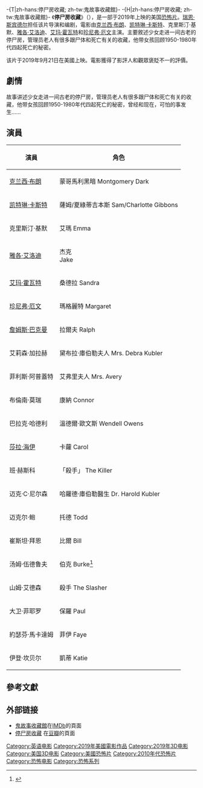 -{T|zh-hans:停尸房收藏; zh-tw:鬼故事收藏館}-
-{H|zh-hans:停尸房收藏; zh-tw:鬼故事收藏館}-
{{Infobox film
| name = 停尸房收藏
| original_name = {{lang|en|''The Mortuary Collection''}}
| image = <!-- 檔案不存在 The Mortuary Collection Film Poster.jpg -->
| caption = 電影海報
| director = [[瑞恩·斯宾德尔|瑞恩·斯宾德尔]]
| producer = 
| writer  
| screenplay = 
| story = 瑞恩·斯宾德尔
| based_on = 
| starring = [[克兰西·布朗|克兰西·布朗]]<br>[[凯特琳·卡斯特|凯特琳·卡斯特]]<br>克里斯汀·基默<br>[[雅各·艾洛迪|雅各·艾洛迪]]<br>[[艾玛·霍瓦特|艾玛·霍瓦特]]<br>[[珍妮弗·厄文|珍妮弗·厄文]]<br>[[詹姆斯·巴克曼|詹姆斯·巴克曼]]<br>巴拉克·哈德利<br>[[莎拉·海伊|莎拉·海伊]]<br>迈克·C·尼尔森<br>迈克尔·鲍<br>汤姆·伍德鲁夫<br>山姆·艾德森
| music = 
| cinematography = 
| editing = 
| studio = 
| distributor = 
| released = {{Film date|2019|09|21}}{{flagicon|美國}}
| runtime = 108分鐘
| country = {{美國電影產地}}
| language = 英語
| budget = 
| gross = 
| preceded_by = 
| followed_by = 
| cn_name = 
| hk_name = 
| tw_name = 
}}
《'''停尸房收藏'''》（{{lang-en|''The Mortuary Collection''}}），是一部于2019年上映的美国[[恐怖电影|恐怖片]]。[[瑞恩·斯宾德尔|瑞恩·斯宾德尔]]担任该片导演和编剧，電影由[[克兰西·布朗|克兰西·布朗]]、[[凯特琳·卡斯特|凯特琳·卡斯特]]、克里斯汀·基默、[[雅各·艾洛迪|雅各·艾洛迪]]、[[艾玛·霍瓦特|艾玛·霍瓦特]]和[[珍尼弗·厄文|珍尼弗·厄文]]主演。主要敘述少女走进一间古老的停尸房，管理员老人有很多跟尸体和死亡有关的收藏，他带女孩回顾1950-1980年代四起死亡的秘密。

该片于2019年9月21日在美國上映。電影獲得了影評人和觀眾褒貶不一的評價。
==劇情==
{{more plot|time=2019-03-06|small=left}}
故事讲述少女走进一间古老的停尸房，管理员老人有很多跟尸体和死亡有关的收藏，他带女孩回顾1950-1980年代四起死亡的秘密，曾经和现在，可怕的事发生……

==演員==
{| class="wikitable"
|-
! 演員
! 角色
|-
|[[克兰西·布朗|克兰西·布朗]]
| 蒙哥馬利黑暗
Montgomery Dark
|-
|[[凯特琳·卡斯特|凯特琳·卡斯特]]
| 薩姆/夏綠蒂吉本斯
Sam/Charlotte Gibbons
|-
|克里斯汀·基默
| 艾瑪
Emma
|-
|[[雅各·艾洛迪|雅各·艾洛迪]]
| 杰克<br>Jake
|-
|[[艾玛·霍瓦特|艾玛·霍瓦特]]
| 桑德拉
Sandra
|-
|[[珍尼弗·厄文|珍尼弗·厄文]]
|瑪格麗特
Margaret
|-
|[[詹姆斯·巴克曼|詹姆斯·巴克曼]]
| 拉爾夫
Ralph
|-
|艾莉森·加拉赫
|黛布拉·庫伯勒夫人
Mrs. Debra Kubler
|-
|菲利斯·阿普蓋特
|艾弗里夫人
Mrs. Avery
|-
|布倫南·莫瑞
|康納
Connor
|-
|巴拉克·哈德利
| 溫德爾·歐文斯
Wendell Owens
|-
|[[莎拉·海伊|莎拉·海伊]]
| 卡蘿
Carol
|-
|班·赫斯科
|「殺手」
The Killer
|-
|迈克·C·尼尔森
|哈羅德·庫伯勒醫生
Dr. Harold Kubler
|-
|迈克尔·鲍
| 托德
Todd
|-
|崔斯坦·拜恩
|比爾
Bill
|-
|汤姆·伍德鲁夫
| 伯克
Burke<ref>{{Citation|title=The Mortuary Collection (2019) - IMDb|url=http://www.imdb.com/title/tt7781432/fullcredits|accessdate=2021-06-23|archive-date=2021-06-15|archive-url=https://web.archive.org/web/20210615060509/https://www.imdb.com/title/tt7781432/fullcredits}}</ref>
|-
|山姆·艾德森
| 殺手
The Slasher
|-
|大卫·菲耶罗
|保羅
Paul
|-
|約瑟芬·馬卡達姆
| 菲伊
Faye
|-
|伊登·坎贝尔
| 凱蒂
Katie
|}

== 參考文獻 ==
<references />
==外部链接==
{{commons category|The Mortuary Collection}}
* [[imdbtitle:7781432|鬼故事收藏館]]在[[IMDb|IMDb]]的頁面
* [https://movie.douban.com/subject/30257386/ 停尸房收藏] {{Wayback|url=https://movie.douban.com/subject/30257386/ |date=20201202201145 }}在[[豆瓣|豆瓣]]的頁面

{{DEFAULTSORT:The Mortuary Collection}}
[[Category:英语电影|Category:英语电影]]
[[Category:2019年美國電影作品|Category:2019年美國電影作品]]
[[Category:2019年3D电影|Category:2019年3D电影]]
[[Category:美国3D电影|Category:美国3D电影]]
[[Category:美國恐怖片|Category:美國恐怖片]]
[[Category:2010年代恐怖片|Category:2010年代恐怖片]]
[[Category:恐怖电影|Category:恐怖电影]]
[[Category:恐怖系列|Category:恐怖系列]]